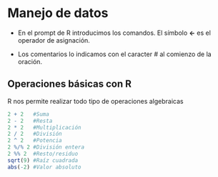 # Manejo de datos {-}

- En el prompt de R introducimos los comandos. 
El símbolo **<-** es el operador de asignación.

- Los comentarios lo indicamos con el caracter # al comienzo de la oración.

## Operaciones básicas con R {-}

R nos permite realizar todo tipo de operaciones algebraicas

```r
2 + 2   #Suma
2 - 2   #Resta
2 * 2   #Multiplicación
2 / 2   #División
2 ^ 2   #Potencia
2 %/% 2 #División entera
2 %% 2  #Resto/residuo
sqrt(9) #Raíz cuadrada
abs(-2) #Valor absoluto
```

